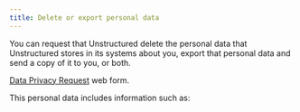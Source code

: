 ```yaml
---
title: Delete or export personal data
---
```


You can request that Unstructured delete the personal data that Unstructured stores in its systems about you, export that 
personal data and send a copy of it to you, or both.

[Data Privacy Request](https://na1.hs-data-privacy.com/request/UYsLQfVEBgaaIvrZb74_EA) web form.

This personal data includes information such as:

